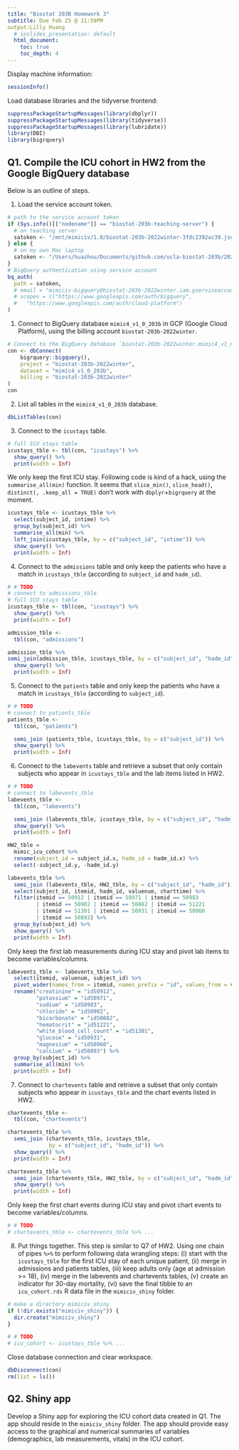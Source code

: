 ```yaml
---
title: "Biostat 203B Homework 3"
subtitle: Due Feb 25 @ 11:59PM
output:Lilly Huang
  # ioslides_presentation: default
  html_document:
    toc: true
    toc_depth: 4
---
```


Display machine information:
```r
sessionInfo()
```

Load database libraries and the tidyverse frontend:
```r
suppressPackageStartupMessages(library(dbplyr))
suppressPackageStartupMessages(library(tidyverse))
suppressPackageStartupMessages(library(lubridate))
library(DBI)
library(bigrquery)
```

## Q1. Compile the ICU cohort in HW2 from the Google BigQuery database 

Below is an outline of steps.

1. Load the service account token.
```r
# path to the service account token 
if (Sys.info()[["nodename"]] == "biostat-203b-teaching-server") {
  # on teaching server
  satoken <- "/mnt/mimiciv/1.0/biostat-203b-2022winter-3fdc2392ac39.json"
} else {
  # on my own Mac laptop
  satoken <- "/Users/huazhou/Documents/github.com/ucla-biostat-203b/2022winter/hw/hw3/biostat-203b-2022winter-3fdc2392ac39.json"
}
# BigQuery authentication using service account
bq_auth(
  path = satoken,
  # email = "mimiciv-bigquery@biostat-203b-2022winter.iam.gserviceaccount.com",
  # scopes = c("https://www.googleapis.com/auth/bigquery",
  #   "https://www.googleapis.com/auth/cloud-platform")
)
```

1. Connect to BigQuery database `mimic4_v1_0_203b` in GCP (Google Cloud Platform), using the billing account `biostat-203b-2022winter`.
```r
# Connect to the BigQuery database `biostat-203b-2022winter.mimic4_v1_0_203b`
con <- dbConnect(
    bigrquery::bigquery(),
    project = "biostat-203b-2022winter",
    dataset = "mimic4_v1_0_203b",
    billing = "biostat-203b-2022winter"
)
con
```

2. List all tables in the `mimic4_v1_0_203b` database.
```r
dbListTables(con)
```

3. Connect to the `icustays` table.
```r
# full ICU stays table
icustays_tble <- tbl(con, "icustays") %>%
  show_query() %>%
  print(width = Inf)
```
We only keep the first ICU stay. Following code is kind of a hack, using the `summarise_all(min)` function. It seems that `slice_min()`, `slice_head()`, `distinct(, .keep_all = TRUE)` don't work with `dbplyr`+`bigrquery` at the moment.
```r
icustays_tble <- icustays_tble %>% 
  select(subject_id, intime) %>% 
  group_by(subject_id) %>% 
  summarise_all(min) %>%
  left_join(icustays_tble, by = c("subject_id", "intime")) %>%
  show_query() %>%
  print(width = Inf)
```

4. Connect to the `admissions` table and only keep the patients who have a match in `icustays_tble` (according to `subject_id` and `hadm_id`).
```r
# # TODO
# connect to admissions_tble
# full ICU stays table
icustays_tble <- tbl(con, "icustays") %>%
  show_query() %>%
  print(width = Inf)
```


```r
admission_tble <- 
  tbl(con, "admissions")
```


```r
admission_tble %>%
semi_join(admission_tble, icustays_tble, by = c("subject_id", "hadm_id")) %>%
  show_query() %>%
  print(width = Inf)
```
5. Connect to the `patients` table and only keep the patients who have a match in `icustays_tble` (according to `subject_id`).
```r
# # TODO
# connect to patients_tble
patients_tble <- 
  tbl(con, "patients")
```

```r
  semi_join (patients_tble, icustays_tble, by = c("subject_id")) %>%
  show_query() %>%
  print(width = Inf)
```

6. Connect to the `labevents` table and retrieve a subset that only contain subjects who appear in `icustays_tble` and the lab items listed in HW2. 
```r
# # TODO
# connect to labevents_tble 
labevents_tble <- 
  tbl(con, "labevents")
```

```r
  semi_join (labevents_tble, icustays_tble, by = c("subject_id", "hadm_id")) %>%
  show_query() %>%
  print(width = Inf)
```

```r
HW2_tble =
  mimic_icu_cohort %>%
  rename(subject_id = subject_id.x, hadm_id = hadm_id.x) %>%
  select(-subject_id.y, -hadm_id.y)
```

```r
labevents_tble %>%
  semi_join (labevents_tble, HW2_tble, by = c("subject_id", "hadm_id")) %>%
  select(subject_id, itemid, hadm_id, valuenum, charttime) %>%
  filter(itemid == 50912 | itemid == 50971 | itemid == 50983
         | itemid == 50902 | itemid == 50882 | itemid == 51221
         | itemid == 51301 | itemid == 50931 | itemid == 50960
         | itemid == 50893) %>%
  group_by(subject_id) %>%
  show_query() %>%
  print(width = Inf)
```

Only keep the first lab measurements during ICU stay and pivot lab items to become variables/columns.

```r
labevents_tble <- labevents_tble %>%
  select(itemid, valuenum, subject_id) %>%
  pivot_wider(names_from = itemid, names_prefix = "id", values_from = valuenum) %>%
  rename("creatinine" = "id50912",
         "potassium" = "id50971",
         "sodium" = "id50983",
         "chloride" = "id50902",
         "bicarbonate" = "id50882",
         "hematocrit" = "id51221",
         "white_blood_cell_count" = "id51301",
         "glucose" = "id50931",
         "magnesium" = "id50960",
         "calcium" = "id50893") %>%
  group_by(subject_id) %>% 
  summarise_all(min) %>%
  print(width = Inf)
```





7. Connect to `chartevents` table and retrieve a subset that only contain subjects who appear in `icustays_tble` and the chart events listed in HW2.

```r
chartevents_tble <- 
  tbl(con, "chartevents") 
```

```r
chartevents_tble %>% 
  semi_join (chartevents_tble, icustays_tble, 
             by = c("subject_id", "hadm_id")) %>%
  show_query() %>%
  print(width = Inf)
```

```r
chartevents_tble %>%
  semi_join (chartevents_tble, HW2_tble, by = c("subject_id", "hadm_id")) %>%
  show_query() %>%
  print(width = Inf)
```

Only keep the first chart events during ICU stay and pivot chart events to become variables/columns.
```r
# # TODO
# chartevents_tble <- chartevents_tble %>% ...
```

8. Put things together. This step is similar to Q7 of HW2. Using one chain of pipes `%>%` to perform following data wrangling steps: (i) start with the `icustays_tble` for the first ICU stay of each unique patient, (ii) merge in admissions and patients tables, (iii) keep adults only (age at admission >= 18), (iv) merge in the labevents and chartevents tables, (v) create an indicator for 30-day mortality, (vi) save the final tibble to an `icu_cohort.rds` R data file in the `mimiciv_shiny` folder.

```r
# make a directory mimiciv_shiny
if (!dir.exists("mimiciv_shiny")) {
  dir.create("mimiciv_shiny")
}
```

```r
# # TODO
# icu_cohort <- icustays_tble %>% ...
```

Close database connection and clear workspace.
```r
dbDisconnect(con)
rm(list = ls())
```

## Q2. Shiny app

Develop a Shiny app for exploring the ICU cohort data created in Q1. The app should reside in the `mimiciv_shiny` folder. The app should provide easy access to the graphical and numerical summaries of variables (demographics, lab measurements, vitals) in the ICU cohort.

